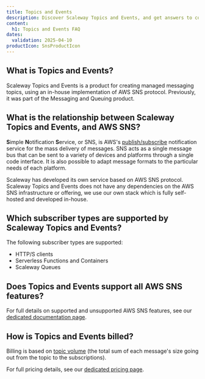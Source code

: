 ```yaml
---
title: Topics and Events
description: Discover Scaleway Topics and Events, and get answers to common questions about the different protocols available, compatibility with various services, and billing.
content:
  h1: Topics and Events FAQ
dates:
  validation: 2025-04-10
productIcon: SnsProductIcon
---
```


## What is Topics and Events?

Scaleway Topics and Events is a product for creating managed messaging topics, using an in-house implementation of AWS SNS protocol. Previously, it was part of the Messaging and Queuing product.

## What is the relationship between Scaleway Topics and Events, and AWS SNS?

**S**imple **N**otification **S**ervice, or SNS, is AWS's [publish/subscribe](/topics-and-events/concepts/#publishsubscribe) notification service for the mass delivery of messages. SNS acts as a single message bus that can be sent to a variety of devices and platforms through a single code interface. It is also possible to adapt message formats to the particular needs of each platform. 

Scaleway has developed its own service based on AWS SNS protocol. Scaleway Topics and Events does not have any dependencies on the AWS SNS infrastructure or offering, we use our own stack which is fully self-hosted and developed in-house.

## Which subscriber types are supported by Scaleway Topics and Events?

The following subscriber types are supported:

- HTTP/S clients
- Serverless Functions and Containers
- Scaleway Queues

## Does Topics and Events support all AWS SNS features?

For full details on supported and unsupported AWS SNS features, see our [dedicated documentation page](/topics-and-events/reference-content/topics-and-events-support/).

## How is Topics and Events billed?

Billing is based on [topic volume](/topics-and-events/concepts/#topic-volume) (the total sum of each message's size going out from the topic to the subscriptions).

For full pricing details, see our [dedicated pricing page](https://www.scaleway.com/en/pricing/).